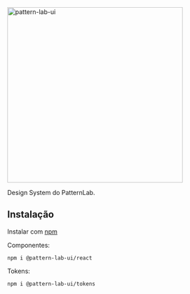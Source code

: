 
<Meta title="Home" />

<a href="https://flavia-dantas.github.io/design-system-pattern-lab-ui/">
  <img src="https://github.com/user-attachments/assets/f0455edc-31a7-4c82-8497-8ec3ebd7e0aa" alt="pattern-lab-ui" width="400"/>
</a>


Design System do PatternLab.

## Instalação
Instalar com [npm](https://www.npmjs.com/)

Componentes:
```
npm i @pattern-lab-ui/react
```
Tokens:
```
npm i @pattern-lab-ui/tokens
```

